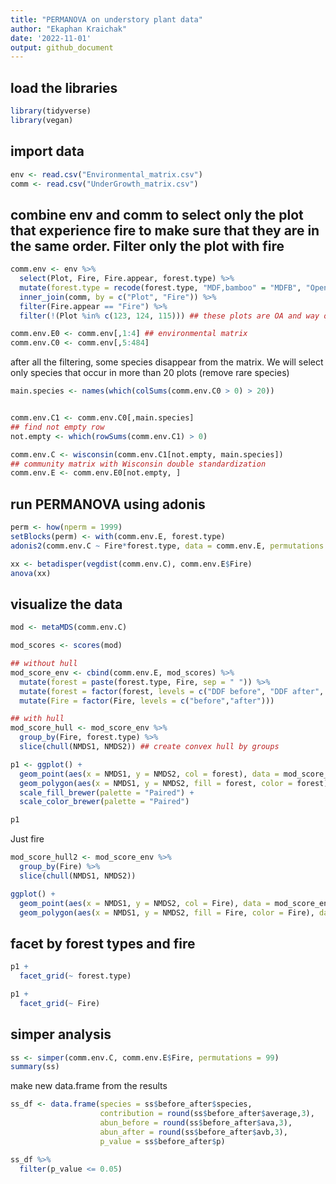```yaml
---
title: "PERMANOVA on understory plant data"
author: "Ekaphan Kraichak"
date: '2022-11-01'
output: github_document
---
```


## load the libraries

```r
library(tidyverse)
library(vegan)
```

## import data

```r
env <- read.csv("Environmental_matrix.csv")
comm <- read.csv("UnderGrowth_matrix.csv")
```

## combine env and comm to select only the plot that experience fire to make sure that they are in the same order. Filter only the plot with fire
```r
comm.env <- env %>% 
  select(Plot, Fire, Fire.appear, forest.type) %>%
  mutate(forest.type = recode(forest.type, "MDF,bamboo" = "MDFB", "OpenArea" = "OA")) %>% 
  inner_join(comm, by = c("Plot", "Fire")) %>% 
  filter(Fire.appear == "Fire") %>% 
  filter(!(Plot %in% c(123, 124, 115))) ## these plots are OA and way outliers. Plot 115 is also acting weird

comm.env.E0 <- comm.env[,1:4] ## environmental matrix
comm.env.C0 <- comm.env[,5:484] 
```

after all the filtering, some species disappear from the matrix. We will select only species that occur in more than 20 plots (remove rare species)

```r
main.species <- names(which(colSums(comm.env.C0 > 0) > 20))


comm.env.C1 <- comm.env.C0[,main.species]
## find not empty row
not.empty <- which(rowSums(comm.env.C1) > 0)

comm.env.C <- wisconsin(comm.env.C1[not.empty, main.species])
## community matrix with Wisconsin double standardization
comm.env.E <- comm.env.E0[not.empty, ]

```


## run PERMANOVA using adonis

```r
perm <- how(nperm = 1999)
setBlocks(perm) <- with(comm.env.E, forest.type)
adonis2(comm.env.C ~ Fire*forest.type, data = comm.env.E, permutations = perm)
```

```r
xx <- betadisper(vegdist(comm.env.C), comm.env.E$Fire)
anova(xx)
```

## visualize the data

```r
mod <- metaMDS(comm.env.C)

mod_scores <- scores(mod)

## without hull
mod_score_env <- cbind(comm.env.E, mod_scores) %>% 
  mutate(forest = paste(forest.type, Fire, sep = " ")) %>% 
  mutate(forest = factor(forest, levels = c("DDF before", "DDF after", "MDF before", "MDF after", "MDFB before", "MDFB after"))) %>% 
  mutate(Fire = factor(Fire, levels = c("before","after")))

## with hull
mod_score_hull <- mod_score_env %>% 
  group_by(Fire, forest.type) %>% 
  slice(chull(NMDS1, NMDS2)) ## create convex hull by groups

p1 <- ggplot() +
  geom_point(aes(x = NMDS1, y = NMDS2, col = forest), data = mod_score_env) +
  geom_polygon(aes(x = NMDS1, y = NMDS2, fill = forest, color = forest), data = mod_score_hull, alpha = 0.3) +
  scale_fill_brewer(palette = "Paired") +
  scale_color_brewer(palette = "Paired")

p1
```

Just fire

```r
mod_score_hull2 <- mod_score_env %>% 
  group_by(Fire) %>% 
  slice(chull(NMDS1, NMDS2))

ggplot() +
  geom_point(aes(x = NMDS1, y = NMDS2, col = Fire), data = mod_score_env) +
  geom_polygon(aes(x = NMDS1, y = NMDS2, fill = Fire, color = Fire), data = mod_score_hull2, alpha = 0.3)
```


## facet by forest types and fire

```r
p1 +
  facet_grid(~ forest.type)
```


```r
p1 +
  facet_grid(~ Fire)
```


## simper analysis

```r
ss <- simper(comm.env.C, comm.env.E$Fire, permutations = 99)
summary(ss)
```

make new data.frame from the results
```r
ss_df <- data.frame(species = ss$before_after$species,
                    contribution = round(ss$before_after$average,3),
                    abun_before = round(ss$before_after$ava,3), 
                    abun_after = round(ss$before_after$avb,3),
                    p_value = ss$before_after$p)

ss_df %>% 
  filter(p_value <= 0.05)
```

